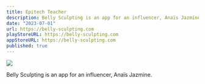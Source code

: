 ```yaml
---
title: Epitech Teacher
description: Belly Sculpting is an app for an influencer, Anaïs Jazmine.
date: "2023-07-01"
url: https://belly-sculpting.com
playStoreURL: https://belly-sculpting.com
appStoreURL: https://belly-sculpting.com
published: true
---
```



[![](https://dam.malt.com/6f6fd7c2-49d4-407d-8d71-4b1f527af459)](https://belly-sculpting.com)

Belly Sculpting is an app for an influencer, Anaïs Jazmine.
